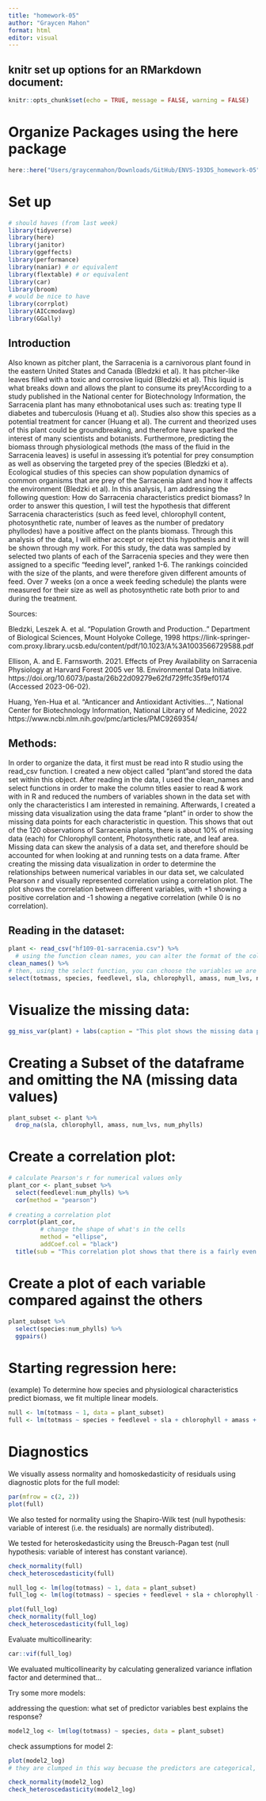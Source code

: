 ```yaml
---
title: "homework-05"
author: "Graycen Mahon"
format: html
editor: visual
---
```


## knitr set up options for an RMarkdown document:

```r
knitr::opts_chunk$set(echo = TRUE, message = FALSE, warning = FALSE)
```

# Organize Packages using the here package

```r
here::here("Users/graycenmahon/Downloads/GitHub/ENVS-193DS_homework-05")
```

# Set up

```r
# should haves (from last week)
library(tidyverse)
library(here)
library(janitor)
library(ggeffects)
library(performance)
library(naniar) # or equivalent
library(flextable) # or equivalent
library(car)
library(broom)
# would be nice to have
library(corrplot)
library(AICcmodavg)
library(GGally)
```

## Introduction

  Also known as pitcher plant, the Sarracenia is a carnivorous plant found in the eastern United States and Canada (Bledzki et al). It has pitcher-like leaves filled with a toxic and corrosive liquid (Bledzki et al). This liquid is what breaks down and allows the plant to consume its prey!According to a study published in the National center for Biotechnology Information, the Sarracenia plant has many ethnobotanical uses such as: treating type II diabetes and tuberculosis (Huang et al). Studies also show this species as a potential treatment for cancer (Huang et al). The current and theorized uses of this plant could be groundbreaking, and therefore have sparked the interest of many scientists and botanists. Furthermore, predicting the biomass through physiological methods (the mass of the fluid in the Sarracenia leaves) is useful in assessing it's potential for prey consumption as well as observing the targeted prey of the species (Bledzki et a). Ecological studies of this species can show population dynamics of common organisms that are prey of the Sarracenia plant and how it affects the environment (Bledzki et al). In this analysis, I am addressing the following question: How do Sarracenia characteristics predict biomass? In order to answer this question, I will test the hypothesis that different Sarracenia characteristics (such as feed level, chlorophyll content, photosynthetic rate, number of leaves as the number of predatory phyllodes) have a positive affect on the plants biomass. Through this analysis of the data, I will either accept or reject this hypothesis and it will be shown through my work. 
  For this study, the data was sampled by selected two plants of each of the Sarracenia species and they were then assigned to a specific "feeding level", ranked 1-6. The rankings coincided with the size of the plants, and were therefore given different amounts of feed. Over 7 weeks (on a once a week feeding schedule) the plants were measured for their size as well as photosynthetic rate both prior to and during the treatment. 
  
Sources:

Bledzki, Leszek A. et al. "Population Growth and Production.." Department of Biological Sciences, Mount Holyoke College, 1998 https://link-springer-com.proxy.library.ucsb.edu/content/pdf/10.1023/A%3A1003566729588.pdf 

Ellison, A. and E. Farnsworth. 2021. Effects of Prey Availability on Sarracenia Physiology at Harvard Forest 2005 ver 18. Environmental Data Initiative. https://doi.org/10.6073/pasta/26b22d09279e62fd729ffc35f9ef0174 (Accessed 2023-06-02).

Huang, Yen-Hua et al. "Anticancer and Antioxidant Activities...", National Center for Biotechnology Information, National Library of Medicine, 2022
https://www.ncbi.nlm.nih.gov/pmc/articles/PMC9269354/ 


## Methods:

  In order to organize the data, it first must be read into R studio using the read_csv function. I created a new object called "plant"and stored the data set within this object. After reading in the data, I used the clean_names and select functions in order to make the column titles easier to read & work with in R and reduced the numbers of variables shown in the data set with only the characteristics I am interested in remaining. Afterwards, I created a missing data visualization using the data frame "plant" in order to show the missing data points for each characteristic in question. This shows that out of the 120 observations of Sarracenia plants, there is about 10% of missing data (each) for Chlorophyll content, Photosynthetic rate, and leaf area. Missing data can skew the analysis of a data set, and therefore should be accounted for when looking at and running tests on a data frame. After creating the missing data visualization in order to determine the relationships between numerical variables in our data set, we calculated Pearson r and visually represented correlation using a correlation plot. The plot shows the correlation between different variables, with +1 showing a positive correlation and -1 showing a negative correlation (while 0 is no correlation). 


## Reading in the dataset:

```r
plant <- read_csv("hf109-01-sarracenia.csv") %>% 
  # using the function clean names, you can alter the format of the column names and use an underscore rather than a period
clean_names() %>% 
# then, using the select function, you can choose the variables we are interested in
select(totmass, species, feedlevel, sla, chlorophyll, amass, num_lvs, num_phylls)
```

# Visualize the missing data:

```r
gg_miss_var(plant) + labs(caption = "This plot shows the missing data points for the variabales in question in the plant data frame. Chlorophyll content, photosynthetic rate, and Spcific Leaf Area are missing the most data points (about 10-15) while there is little to none missing for the other Sarracenia characteristics observed for the study.")
```

# Creating a Subset of the dataframe and omitting the NA (missing data values)

```r
plant_subset <- plant %>% 
  drop_na(sla, chlorophyll, amass, num_lvs, num_phylls)
```

# Create a correlation plot:  

```r
# calculate Pearson's r for numerical values only
plant_cor <- plant_subset %>% 
  select(feedlevel:num_phylls) %>% 
  cor(method = "pearson")
  
# creating a correlation plot
corrplot(plant_cor,
         # change the shape of what's in the cells
         method = "ellipse",
         addCoef.col = "black")
  title(sub = "This correlation plot shows that there is a fairly even ditribution of both poswitive and negative linear correlations between the variables in the data subset. The red ovals shows a negative value, meaning there is a negative correlation between the variables in the column & row while the blue ovals are a positive correlation. Diagonally you can see boxes with +1 and a line drawn through them, this is because it is the comparison of the same variables. Boxes with a 0 are variables with no correlation at all.")
```

# Create a plot of each variable compared against the others 

```r
plant_subset %>% 
  select(species:num_phylls) %>% 
  ggpairs()
```

# Starting regression here:  

(example) To determine how species and physiological characteristics predict biomass, we fit multiple linear models.

```r
null <- lm(totmass ~ 1, data = plant_subset)
full <- lm(totmass ~ species + feedlevel + sla + chlorophyll + amass + num_lvs + num_phylls, data = plant_subset)
```

# Diagnostics

We visually assess normality and homoskedasticity of residuals using diagnostic plots for the full model:

```r
par(mfrow = c(2, 2))
plot(full)
```

We also tested for normality using the Shapiro-Wilk test (null hypothesis: variable of interest (i.e. the residuals) are normally distributed).  

We tested for heteroskedasticity using the Breusch-Pagan test (null hypothesis: variable of interest has constant variance).
```r
check_normality(full)
check_heteroscedasticity(full)
```

```r
null_log <- lm(log(totmass) ~ 1, data = plant_subset)
full_log <- lm(log(totmass) ~ species + feedlevel + sla + chlorophyll + amass + num_lvs + num_phylls, data = plant_subset)

plot(full_log)
check_normality(full_log)
check_heteroscedasticity(full_log)
```

Evaluate multicollinearity:

```r
car::vif(full_log)
```

We evaluated multicollinearity by calculating generalized variance inflation factor and determined that...

Try some more models:

addressing the question: what set of predictor variables best explains the response?

```r
model2_log <- lm(log(totmass) ~ species, data = plant_subset)
```

check assumptions for model 2:
```r
plot(model2_log)
# they are clumped in this way becuase the predictors are categorical, you just want to see an even distribution of normal variables

check_normality(model2_log)
check_heteroscedasticity(model2_log)
```
